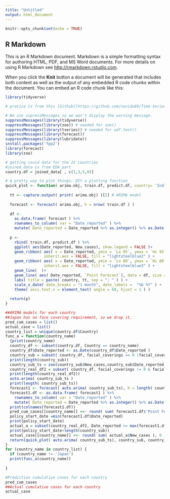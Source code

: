 ```yaml
---
title: "Untitled"
output: html_document
---
```


```r
knitr::opts_chunk$set(echo = TRUE)
```

## R Markdown

This is an R Markdown document. Markdown is a simple formatting syntax for authoring HTML, PDF, and MS Word documents. For more details on using R Markdown see <http://rmarkdown.rstudio.com>.

When you click the **Knit** button a document will be generated that includes both content as well as the output of any embedded R code chunks within the document. You can embed an R code chunk like this:

```r
library(tidyverse)
```

```r
# pratice ts from this [Github](https://github.com/navido89/Time-Series-Analysis-ARIMA-Model-Covid19-Predictions)

# We use supressMessages so we won't display the warning message. 
suppressMessages(library(tidyverse))
suppressMessages(library(zoo)) # needed for zoo()
suppressMessages(library(tseries)) # needed for adf.test()
suppressMessages(library(forecast))
suppressMessages(library(lubridate))
install.packages('fpp2')
library(forecast)
library(zoo)
```

```r
# getting covid data for the 25 countries
#joined_data is from EDA part
country.df = joined_data[ , c(1,3,5,9)]
```



```r
# A pretty way to plot things: DIY a plotting function
quick_plot <- function( arima.obj, train.df, predict.df, country= 'India' ){
  
  tt <- capture.output( print( arima.obj) )[2] # ARIMA model 
  
  forecast <- forecast( arima.obj, h = nrow( train.df ) )
  
  df <- 
    as.data.frame( forecast ) %>% 
    rownames_to_column( var = "Date_reported" ) %>% 
    mutate( Date_reported = Date_reported %>% as.integer() %>% as.Date() )
  
  p <- 
    rbind( train.df, predict.df ) %>% 
    ggplot( aes(Date_reported, New_cases), show.legend = FALSE )+
    geom_ribbon( aes( x = Date_reported, ymin = `Lo 95`, ymax = `Hi 95` ), data = df,
                 inherit.aes = FALSE, fill = "lightsteelblue2" ) +
    geom_ribbon( aes( x = Date_reported, ymin = `Lo 80`, ymax = `Hi 80` ), data = df,
                 inherit.aes = FALSE, fill = "lightsteelblue3" ) +
    geom_line(  )+
    geom_line( aes( Date_reported, `Point Forecast`), data = df, size = 1, color = "purple" ) +
    labs( title = paste( country, tt, sep = ": " ) ) +
    scale_x_date( date_breaks = "1 month", date_labels =  "%b %Y" ) +
    theme( axis.text.x = element_text( angle = 60, hjust = 1 ) )
  
  return(p)
}
```




```r
##ARIMA models for each country
##Japan has no face covering requirement, so we drop it.
pred_cum_cases = list()
actual_case = list()
country_list = unique(country.df$Country)
func_a = function(country_name)
  {print(country_name)
  country_df <- subset(country.df, Country == country_name)
  country_df$Date_reported <- as.Date(country_df$Date_reported )
  country_sub = subset( country_df, facial_coverings == 0 |facial_coverings == 1)
  print(length(country_sub))
  country_sub_ts = zoo(country_sub$New_cases,country_sub$Date_reported ) 
  country_real_df2 = subset( country_df, facial_coverings != 0 & facial_coverings != 1)
  print(length(country_real_df2))
  auto.arima( country_sub_ts )
  print(length( country_sub_ts))
  forecast1 <- forecast( auto.arima( country_sub_ts), h = length( country_sub_ts) )
  forecast1.df <- as.data.frame( forecast1 ) %>% 
    rownames_to_column( var = "Date_reported" ) %>% 
    mutate( Date_reported = Date_reported %>% as.integer() %>% as.Date() )
  print(colnames(forecast1.df))
  pred_cum_cases[[country_name]] <<- round( sum( forecast1.df$'Point Forecast' ), 0)
  policy_start_date =min(forecast1.df$Date_reported)
  print(policy_start_date)
  actual_a = subset(country_real_df2, Date_reported <= max(forecast1.df$Date_reported))
  print(policy_start_date+length(country_sub))
  actual_case[[country_name]] <<- round( sum( actual_a$New_cases ), 0 )
  return(quick_plot( auto.arima( country_sub_ts), country_sub, country_real_df2, country_name))
}
for (country_name in country_list) {
  if (country_name != 'Japan')
  print(func_a(country_name))
  
}
```

```r
#Prediction cumulative cases for each country
pred_cum_cases
##Actual cumulative cases for each country
actual_case
```






